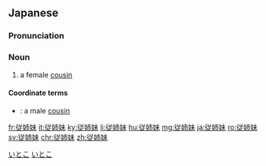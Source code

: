 ==Japanese==
{{ja-kanjitab|従|姉|妹}}

===Pronunciation===
{{ja-pron|いとこ|acc=2|acc_ref=SMK2,NHK}}

===Noun===
{{ja-noun|いとこ}}

# a female [[cousin]]

====Coordinate terms====
* {{ja-r|従兄弟|いとこ}}: a male [[cousin]]

[[Category:Japanese basic words|いとこ]]
[[Category:ja:Family|いとこ]]

[[fr:従姉妹]]
[[it:従姉妹]]
[[ky:従姉妹]]
[[li:従姉妹]]
[[hu:従姉妹]]
[[mg:従姉妹]]
[[ja:従姉妹]]
[[ro:従姉妹]]
[[sv:従姉妹]]
[[chr:従姉妹]]
[[zh:従姉妹]]